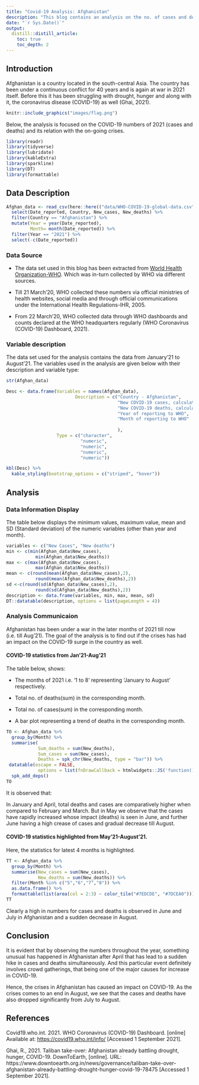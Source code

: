 ```yaml
---
title: "Covid-19 Analysis: Afghanistan"
description: "This blog contains an analysis on the no. of cases and deaths in the year 2021 for Afghanistan and a comparison of these numbers with the time in the first half and the second half of the year till noww (2021) i.e. before and during the on-going crises in Afghanistan."
date: "`r Sys.Date()`"
output:
  distill::distill_article:
    toc: true
    toc_depth: 2
---
```


## Introduction

Afghanistan is a country located in the south-central Asia. The country has been under a continuous conflict for 40 years and is again at war in 2021 itself. Before this it has been struggling with drought, hunger and along with it, the coronavirus disease (COVID-19) as well (Ghai, 2021).

```r
knitr::include_graphics("images/flag.png")
```

Below, the analysis is focused on the COVID-19 numbers of 2021 (cases and deaths) and its relation with the on-going crises.

```r
library(readr)
library(tidyverse)
library(lubridate)
library(kableExtra)
library(sparkline)
library(DT)
library(formattable)
```

## Data Description

```r
Afghan_data <- read_csv(here::here(("data/WHO-COVID-19-global-data.csv"))) %>% 
  select(Date_reported, Country, New_cases, New_deaths) %>% 
  filter(Country == "Afghanistan") %>%
  mutate(Year = year(Date_reported),
         Month= month(Date_reported)) %>% 
  filter(Year == "2021") %>% 
  select(-c(Date_reported))
```

### Data Source

- The data set used in this blog has been extracted from [World Health Organization-WHO](https://covid19.who.int/info/). Which was in-turn collected by WHO via different sources. 

- Till 21 March'20, WHO collected these numbers via official ministries of health websites, social media and through official communications under the International Health Regulations-IHR, 2005. 

- From 22 March'20, WHO collected data through WHO dashboards and counts declared at the WHO headquarters regularly (WHO Coronavirus (COVID-19) Dashboard, 2021).

### Variable description

The data set used for the analysis contains the data from January'21 to August'21. The variables used in the analysis are given below with their description and variable type: 

```r
str(Afghan_data)
```

```r
Desc <- data.frame(Variables = names(Afghan_data),
                          Description = c("Country - Afghanistan",
                                          "New COVID-19 cases, calculated by subtracting 'previous total cases before the date' from 'current total cases till date'",
                                          "New COVID-19 deaths, calculated by subtracting 'previous total deaths before the date' from 'current total deaths till date'",
                                          "Year of reporting to WHO",
                                          "Month of reporting to WHO"
                                        
                                          ),
                   Type = c("character",
                            "numeric",
                            "numeric",
                            "numeric",
                            "numeric"))

kbl(Desc) %>%
  kable_styling(bootstrap_options = c("striped", "hover"))
```

## Analysis

### Data Information Display

The table below displays the minimum values, maximum value, mean and SD (Standard deviation) of the numeric variables (other than year and month).

```r
variables <- c("New Cases", "New deaths")
min <- c(min(Afghan_data$New_cases), 
           min(Afghan_data$New_deaths))
max <- c(max(Afghan_data$New_cases), 
           max(Afghan_data$New_deaths))
mean <- c(round(mean(Afghan_data$New_cases),2), 
           round(mean(Afghan_data$New_deaths),2))
sd <-c(round(sd(Afghan_data$New_cases),2), 
           round(sd(Afghan_data$New_deaths),2))
description <- data.frame(variables, min, max, mean, sd)
DT::datatable(description, options = list(pageLength = 4))
```


### Analysis Communicaion

Afghanistan has been under a war in the later months of 2021 till now (i.e. till Aug'21). The goal of the analysis is to find out if the crises has had an impact on the COVID-19 surge in the country as well.

#### COVID-19 statistics from Jan'21-Aug'21

The table below, shows:

- The months of 2021 i.e. '1 to 8' representing 'January to August' respectively.

- Total no. of deaths(sum) in the corresponding month.

- Total no. of cases(sum) in the corresponding month.

- A bar plot representing a trend of deaths in the corresponding month.

```r
TO <- Afghan_data %>% 
  group_by(Month) %>% 
  summarise(
            Sum_deaths = sum(New_deaths),
            Sum_cases = sum(New_cases),
            Deaths = spk_chr(New_deaths, type = "bar")) %>% 
 datatable(escape = FALSE,
            options = list(fnDrawCallback = htmlwidgets::JS('function(){HTMLWidgets.staticRender();}'))) %>% 
  spk_add_deps()
TO
```
It is observed that:

In January and April, total deaths and cases are comparatively higher when compared to February and March. But in May we observe that the cases have rapidly increased whose impact (deaths) is seen in June, and further June having a high crease of cases and gradual decrease till August.

#### COVID-19 statistics highlighted from May'21-August'21.

Here, the statistics for latest 4 months is highlighted.

```r
TT <- Afghan_data %>% 
  group_by(Month) %>% 
  summarise(New_cases = sum(New_cases),
            New_deaths = sum(New_deaths)) %>% 
  filter(Month %in% c("5","6","7","8")) %>% 
  as.data.frame() %>%
  formattable(list(area(col = 2:3) ~ color_tile("#7EDCDE", "#7DCEA0")))
TT
```

Clearly a high in numbers for cases and deaths is observed in June and July in Afghanistan and a sudden decrease in August.

## Conclusion

It is evident that by observing the numbers throughout the year, something unusual has happened in Afghanistan after April that has lead to a sudden hike in cases and deaths simultaneously. And this particular event definitely involves crowd gatherings, that being one of the major causes for increase in COVID-19.

Hence, the crises in Afghanistan has caused an impact on COVID-19. As the crises comes to an end in August, we see that the cases and deaths have also dropped significantly from July to August.

## References

Covid19.who.int. 2021. WHO Coronavirus (COVID-19) Dashboard. [online] Available at: <https://covid19.who.int/info/> [Accessed 1 September 2021].

Ghai, R., 2021. Taliban take-over: Afghanistan already battling drought, hunger, COVID-19. DownToEarth, [online]. URL: https://www.downtoearth.org.in/news/governance/taliban-take-over-afghanistan-already-battling-drought-hunger-covid-19-78475 [Accessed 1 September 2021].


